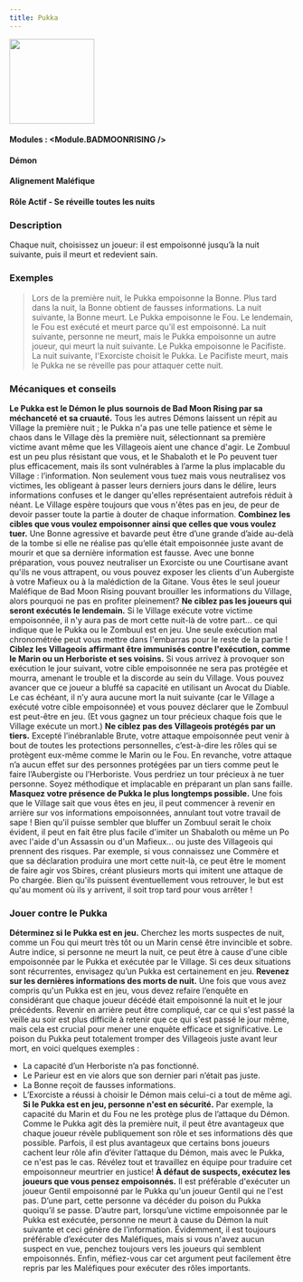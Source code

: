 ```yaml
---
title: Pukka
---
```



<img src='/img/blood-on-the-clocktower/roles/pooka.png' height='150' />

#### Modules : <Module.BADMOONRISING />
#### Démon
#### Alignement Maléfique
#### Rôle Actif - Se réveille toutes les nuits

### Description
Chaque nuit, choisissez un joueur: il est empoisonné jusqu’à la nuit suivante, puis il meurt et redevient sain.

### Exemples
> Lors de la première nuit, le Pukka empoisonne la Bonne. Plus tard dans la nuit, la Bonne  obtient de fausses informations. La nuit suivante, la Bonne meurt.
> Le Pukka empoisonne le Fou. Le lendemain, le Fou est exécuté et meurt parce qu’il est empoisonné. La nuit suivante, personne ne meurt, mais le Pukka empoisonne un autre joueur, qui meurt la nuit suivante.
> Le Pukka empoisonne le Pacifiste. La nuit suivante, l'Exorciste choisit le Pukka. Le Pacifiste meurt, mais le Pukka ne se réveille pas pour attaquer cette nuit.

### Mécaniques et conseils

 **Le Pukka est le Démon le plus sournois de Bad Moon Rising par sa méchanceté et sa cruauté.** Tous les autres Démons laissent un répit au Village la première nuit ; le Pukka n'a pas une telle patience et sème le chaos dans le Village dès la première nuit, sélectionnant sa première victime avant même que les Villageois aient une chance d'agir. Le Zombuul est un peu plus résistant que vous, et le Shabaloth et le Po peuvent tuer plus efficacement, mais ils sont vulnérables à l’arme la plus implacable du Village : l’information. Non seulement vous tuez mais vous neutralisez vos victimes, les obligeant à passer leurs derniers jours dans le délire, leurs informations confuses et le danger qu'elles représentaient autrefois réduit à néant. Le Village espère toujours que vous n'êtes pas en jeu, de peur de devoir passer toute la partie à douter de chaque information.
 **Combinez les cibles que vous voulez empoisonner ainsi que celles que vous voulez tuer.** Une Bonne agressive et bavarde peut être d’une grande d’aide au-delà de la tombe si elle ne réalise pas qu’elle était empoisonnée juste avant de mourir et que sa dernière information est fausse. Avec une bonne préparation, vous pouvez neutraliser un Exorciste ou une Courtisane avant qu'ils ne vous attrapent, ou vous pouvez exposer les clients d'un Aubergiste à votre Mafieux ou à la malédiction de la Gitane. Vous êtes le seul joueur Maléfique de Bad Moon Rising pouvant brouiller les informations du Village, alors pourquoi ne pas en profiter pleinement?
 **Ne ciblez pas les joueurs qui seront exécutés le lendemain.** Si le Village exécute votre victime empoisonnée, il n'y aura pas de mort cette nuit-là de votre part... ce qui indique que le Pukka ou le Zombuul est en jeu.  Une seule exécution mal chronométrée peut vous mettre dans l'embarras pour le reste de la partie !
 **Ciblez les Villageois affirmant être immunisés contre l'exécution, comme le Marin ou un Herboriste et ses voisins.** Si vous arrivez à provoquer son exécution le jour suivant, votre cible empoisonnée ne sera pas protégée et mourra, amenant le trouble et la discorde au sein du Village. Vous pouvez avancer que ce joueur a bluffé sa capacité en utilisant un Avocat du Diable. Le cas échéant, il n’y aura aucune mort la nuit suivante (car le Village a exécuté votre cible empoisonnée) et vous pouvez déclarer que le Zombuul est peut-être en jeu. (Et vous gagnez un tour précieux chaque fois que le Village exécute un mort.)
 **Ne ciblez pas des Villageois protégés par un tiers.** Excepté l’inébranlable Brute, votre attaque empoisonnée peut venir à bout de toutes les protections personnelles, c’est-à-dire les rôles qui se protègent eux-même comme le Marin ou le Fou. En revanche, votre attaque n’a aucun effet sur des personnes protégées par un tiers comme peut le faire l’Aubergiste ou l’Herboriste. Vous perdriez un tour précieux à ne tuer personne. Soyez méthodique et implacable en préparant un plan sans faille.
 **Masquez votre présence de Pukka le plus longtemps possible.** Une fois que le Village sait que vous êtes en jeu, il peut commencer à revenir en arrière sur vos informations empoisonnées, annulant tout votre travail de sape ! Bien qu'il puisse sembler que bluffer un Zombuul serait le choix évident, il peut en fait être plus facile d'imiter un Shabaloth ou même un Po avec l'aide d'un Assassin ou d'un Mafieux... ou juste des Villageois qui prennent des risques. Par exemple, si vous connaissez une Commère et que sa déclaration produira une mort cette nuit-là, ce peut être le moment de faire agir vos Sbires, créant plusieurs morts qui imitent une attaque de Po chargée. Bien qu'ils puissent éventuellement vous retrouver, le but est qu'au moment où ils y arrivent, il soit trop tard pour vous arrêter !

### Jouer contre le Pukka
 **Déterminez si le Pukka est en jeu.** Cherchez les morts suspectes de nuit, comme un Fou qui meurt très tôt ou un Marin censé être invincible et sobre. Autre indice, si personne ne meurt la nuit, ce peut être à cause d'une cible empoisonnée par le Pukka et exécutée par le Village. Si ces deux situations sont récurrentes, envisagez qu’un Pukka est certainement en jeu.
 **Revenez sur les dernières informations des morts de nuit.** Une fois que vous avez compris qu'un Pukka est en jeu, vous devez refaire l’enquête en considérant que chaque joueur décédé était empoisonné la nuit et le jour précédents. Revenir en arrière peut être compliqué, car ce qui s'est passé la veille au soir est plus difficile à retenir que ce qui s'est passé le jour même, mais cela est crucial pour mener une enquête efficace et significative. Le poison du Pukka peut totalement tromper des Villageois juste avant leur mort, en voici quelques exemples :
- La capacité d’un Herboriste n’a pas fonctionné.
- Le Parieur est en vie alors que son dernier pari n’était pas juste.
- La Bonne reçoit de fausses informations.
- L’Exorciste a réussi à choisir le Démon mais celui-ci a tout de même agi.
 **Si le Pukka est en jeu, personne n'est en sécurité.** Par exemple, la capacité du Marin et du Fou ne les protège plus de l’attaque du Démon. Comme le Pukka agit dès la première nuit, il peut être avantageux que chaque joueur révèle publiquement son rôle et ses informations dès que possible. Parfois, il est plus avantageux que certains bons joueurs cachent leur rôle afin d’éviter l’attaque du Démon, mais avec le Pukka, ce n'est pas le cas. Révélez tout et travaillez en équipe pour traduire cet empoisonneur meurtrier en justice!
 **À défaut de suspects, exécutez les joueurs que vous pensez empoisonnés.** Il est préférable d'exécuter un joueur Gentil empoisonné par le Pukka qu'un joueur Gentil qui ne l'est pas. D’une part, cette personne va décéder du poison du Pukka quoiqu’il se passe. D’autre part, lorsqu’une victime empoisonnée par le Pukka est exécutée, personne ne meurt à cause du Démon la nuit suivante et ceci génère de l’information. Évidemment, il est toujours préférable d’exécuter des Maléfiques, mais si vous n'avez aucun suspect en vue, penchez toujours vers les joueurs qui semblent empoisonnés. Enfin, méfiez-vous car cet argument peut facilement être repris par les Maléfiques pour exécuter des rôles importants.

